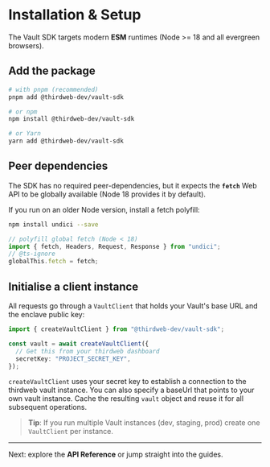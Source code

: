# Installation & Setup

The Vault SDK targets modern **ESM** runtimes (Node >= 18 and all evergreen browsers).

## Add the package

```bash
# with pnpm (recommended)
pnpm add @thirdweb-dev/vault-sdk

# or npm
npm install @thirdweb-dev/vault-sdk

# or Yarn
yarn add @thirdweb-dev/vault-sdk
```

## Peer dependencies

The SDK has no required peer-dependencies, but it expects the **`fetch`** Web API to be globally available (Node 18 provides it by default).

If you run on an older Node version, install a fetch polyfill:

```bash
npm install undici --save
```

```ts
// polyfill global fetch (Node < 18)
import { fetch, Headers, Request, Response } from "undici";
// @ts-ignore
globalThis.fetch = fetch;
```

## Initialise a client instance

All requests go through a `VaultClient` that holds your Vault's base URL and the enclave public key:

```ts
import { createVaultClient } from "@thirdweb-dev/vault-sdk";

const vault = await createVaultClient({
  // Get this from your thirdweb dashboard
  secretKey: "PROJECT_SECRET_KEY", 
});
```

`createVaultClient` uses your secret key to establish a connection to the thirdweb vault instance. You can also specify a baseUrl that points to your own vault instance. Cache the resulting `vault` object and reuse it for all subsequent operations.

> **Tip**: If you run multiple Vault instances (dev, staging, prod) create one `VaultClient` per instance.

---

Next: explore the **API Reference** or jump straight into the guides. 